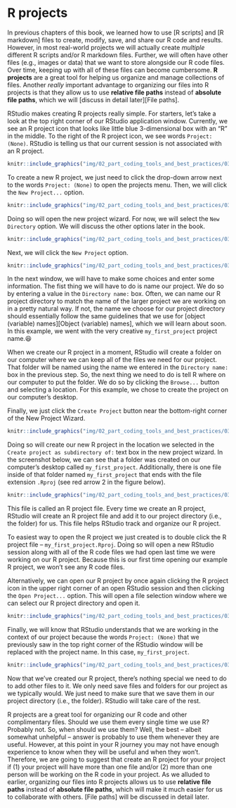 # R projects

<!--
Hidden comments placeholder

To preview:
bookdown::preview_chapter("chapters/02_part_coding_tools_and_best_practices/03_projects.Rmd")

👆**Here's what we did above:**
-->

In previous chapters of this book, we learned how to use [R scripts] and [R markdown] files to create, modify, save, and share our R code and results. However, in most real-world projects we will actually create _multiple_ different R scripts and/or R markdown files. Further, we will often have other files (e.g., images or data) that we want to store alongside our R code files. Over time, keeping up with all of these files can become cumbersome. **R projects** are a great tool for helping us organize and manage collections of files. Another _really_ important advantage to organizing our files into R projects is that they allow us to use **relative file paths** instead of **absolute file paths**, which we will [discuss in detail later][File paths].

RStudio makes creating R projects really simple. For starters, let's take a look at the top right corner of our RStudio application window. Currently, we see an R project icon that looks like little blue 3-dimensional box with an "R" in the middle. To the right of the R project icon, we see words `Project: (None)`. RStudio is telling us that our current session is not associated with an R project. 

```r
knitr::include_graphics("img/02_part_coding_tools_and_best_practices/03_r_projects/create_01_icon.png")
```

To create a new R project, we just need to click the drop-down arrow next to the words `Project: (None)` to open the projects menu. Then, we will click the `New Project...` option.

```r
knitr::include_graphics("img/02_part_coding_tools_and_best_practices/03_r_projects/create_02_new_project.png")
```

Doing so will open the new project wizard. For now, we will select the `New Directory` option. We will discuss the other options later in the book.

```r
knitr::include_graphics("img/02_part_coding_tools_and_best_practices/03_r_projects/create_03_new_directory.png")
```

Next, we will click the `New Project` option.

```r
knitr::include_graphics("img/02_part_coding_tools_and_best_practices/03_r_projects/create_04_new_project.png")
```

In the next window, we will have to make some choices and enter some information. The fist thing we will have to do is name our project. We do so by entering a value in the `Directory name:` box. Often, we can name our R project directory to match the name of the larger project we are working on in a pretty natural way. If not, the name we choose for our project directory should essentially follow the same guidelines that we use for [object (variable) names][Object (variable) names], which we will learn about soon. In this example, we went with the very creative `my_first_project` project name.😆 

When we create our R project in a moment, RStudio will create a folder on our computer where we can keep all of the files we need for our project. That folder will be named using the name we entered in the `Directory name:` box in the previous step. So, the next thing we need to do is tell R where on our computer to put the folder. We do so by clicking the `Browse...` button and selecting a location. For this example, we chose to create the project on our computer's desktop.

Finally, we just click the `Create Project` button near the bottom-right corner of the New Project Wizard.

```r
knitr::include_graphics("img/02_part_coding_tools_and_best_practices/03_r_projects/create_05_directory.png")
```

Doing so will create our new R project in the location we selected in the `Create project as subdirectory of:` text box in the new project wizard. In the screenshot below, we can see that a folder was created on our computer's desktop called `my_first_project`. Additionally, there is one file inside of that folder named `my_first_project` that ends with the file extension `.Rproj` (see red arrow 2 in the figure below). 

```r
knitr::include_graphics("img/02_part_coding_tools_and_best_practices/03_r_projects/create_06_rproj_file.png")
```

This file is called an R project file. Every time we create an R project, RStudio will create an R project file and add it to our project directory (i.e., the folder) for us. This file helps RStudio track and organize our R project.

To easiest way to open the R project we just created is to double click the R project file -- `my_first_project.Rproj`. Doing so will open a new RStudio session along with all of the R code files we had open last time we were working on our R project. Because this is our first time opening our example R project, we won't see any R code files. 

Alternatively, we can open our R project by once again clicking the R project icon in the upper right corner of an open RStudio session and then clicking the `Open Project...` option. This will open a file selection window where we can select our R project directory and open it.

```r
knitr::include_graphics("img/02_part_coding_tools_and_best_practices/03_r_projects/open_rproj.png")
```

Finally, we will know that RStudio understands that we are working in the context of our project because the words `Project: (None)` that we previously saw in the top right corner of the RStudio window will be replaced with the project name. In this case, `my_first_project`. 

```r
knitr::include_graphics("img/02_part_coding_tools_and_best_practices/03_r_projects/check_rproj.png")
```

Now that we've created our R project, there's nothing special we need to do to add other files to it. We only need save files and folders for our project as we typically would. We just need to make sure that we save them in our project directory (i.e., the folder). RStudio will take care of the rest. 

R projects are a great tool for organizing our R code and other complimentary files. Should we use them every single time we use R? Probably not. So, when should we use them? Well, the best -- albeit somewhat unhelpful -- answer is probably to use them whenever they are useful. However, at this point in your R journey you may not have enough experience to know when they will be useful and when they won't. Therefore, we are going to suggest that create an R project for your project if (1) your project will have more than one file and/or (2) more than one person will be working on the R code in your project. As we alluded to earlier, organizing our files into R projects allows us to use **relative file paths** instead of **absolute file paths**, which will make it much easier for us to collaborate with others. [File paths] will be discussed in detail later.
